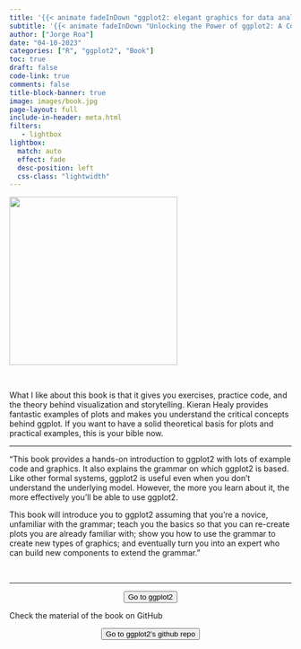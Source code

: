 ```yaml
---
title: '{{< animate fadeInDown "ggplot2: elegant graphics for data analysis"delay=.6s >}}'
subtitle: '{{< animate fadeInDown "Unlocking the Power of ggplot2: A Comprehensive Guide to Creating and Customizing Stunning Visualizations in R"delay=.6s >}}'
author: ["Jorge Roa"]
date: "04-10-2023"
categories: ["R", "ggplot2", "Book"]
toc: true
draft: false
code-link: true
comments: false
title-block-banner: true
image: images/book.jpg
page-layout: full
include-in-header: meta.html
filters:
   - lightbox
lightbox: 
  match: auto
  effect: fade
  desc-position: left
  css-class: "lightwidth"
---
```


![](images/book.jpg){fig-align="center" width="300"}

</br>

What I like about this book is that it gives you exercises, practice code, and the theory behind visualization and storytelling. Kieran Healy provides fantastic examples of plots and makes you understand the critical concepts behind ggplot. If you want to have a solid theoretical basis for plots and practical examples, this is your bible now. 


<hr class="sep-2" />

"This book provides a hands-on introduction to ggplot2 with lots of example code and graphics. It also explains the grammar on which ggplot2 is based. Like other formal systems, ggplot2 is useful even when you don’t understand the underlying model. However, the more you learn about it, the more effectively you’ll be able to use ggplot2. 


This book will introduce you to ggplot2 assuming that you’re a novice, unfamiliar with the grammar; teach you the basics so that you can re-create plots you are already familiar with; show you how to use the grammar to create new types of graphics; and eventually turn you into an expert who can build new components to extend the grammar."



</br>



<hr class="sep-2" />

<center>
<form action="https://ggplot2-book.org/index.html">
<button class="btn-hover color-9" target="_blank">
Go to ggplot2
</button>
</form>
</center>


Check the material of the book on GitHub

<center>
<form action="https://github.com/hadley/ggplot2-book">
<button class="btn-hover color-9" target="_blank">
Go to ggplot2's github repo
</button>
</form>
</center>

